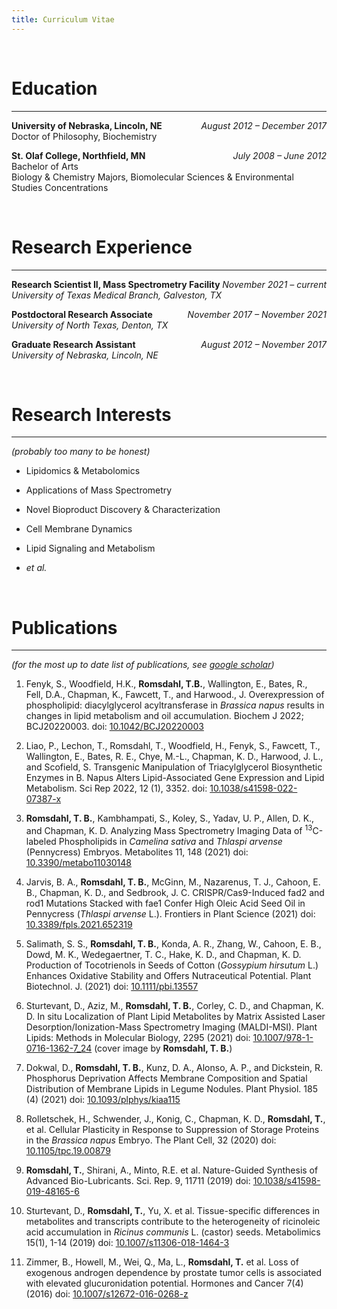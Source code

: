 ```yaml
---
title: Curriculum Vitae
---
```


<br>

# Education

---

**University of Nebraska, Lincoln, NE** [*August 2012 – December 2017*]{style="float:right"}  
Doctor of Philosophy, Biochemistry  

**St. Olaf College, Northfield, MN** [*July 2008 – June 2012*]{style="float:right"}  
Bachelor of Arts  
Biology & Chemistry Majors, Biomolecular Sciences & Environmental Studies Concentrations

<br>

# Research Experience

---

**Research Scientist II, Mass Spectrometry Facility** [*November 2021 – current*]{style="float:right"}  
*University of Texas Medical Branch, Galveston, TX*


**Postdoctoral Research Associate** [*November 2017 – November 2021*]{style="float:right"}  
*University of North Texas, Denton, TX*

**Graduate Research Assistant** [*August 2012 – November 2017*]{style="float:right"}  
*University of Nebraska, Lincoln, NE*

<br>

# Research Interests  

---

*(probably too many to be honest)*

+ Lipidomics & Metabolomics  

+ Applications of Mass Spectrometry  

+ Novel Bioproduct Discovery & Characterization  

+ Cell Membrane Dynamics  

+ Lipid Signaling and Metabolism  

+ *et al.*  

<br>

# Publications  

---

*(for the most up to date list of publications, see [google scholar](https://scholar.google.com/citations?user=0YJrauUAAAAJ&hl=en&oi=ao))*  

1. Fenyk, S., Woodfield, H.K., **Romsdahl, T.B.**, Wallington, E., Bates, R., Fell, D.A., Chapman, K., Fawcett, T., and Harwood., J. Overexpression of phospholipid: diacylglycerol acyltransferase in *Brassica napus* results in changes in lipid metabolism and oil accumulation. Biochem J 2022; BCJ20220003. doi: [10.1042/BCJ20220003](https://doi.org/10.1042/BCJ20220003)  

1. Liao, P., Lechon, T., Romsdahl, T., Woodfield, H., Fenyk, S., Fawcett, T., Wallington, E., Bates, R. E., Chye, M.-L., Chapman, K. D., Harwood, J. L., and Scofield, S. Transgenic Manipulation of Triacylglycerol Biosynthetic Enzymes in B. Napus Alters Lipid-Associated Gene Expression and Lipid Metabolism. Sci Rep 2022, 12 (1), 3352. doi: [10.1038/s41598-022-07387-x](https://doi.org/10.1038/s41598-022-07387-x)  

1. **Romsdahl, T. B.**, Kambhampati, S., Koley, S., Yadav, U. P., Allen, D. K., and Chapman, K. D. Analyzing Mass Spectrometry Imaging Data of ^13^C-labeled Phospholipids in *Camelina sativa* and *Thlaspi arvense* (Pennycress) Embryos. Metabolites 11, 148 (2021) doi: [10.3390/metabo11030148](https://doi.org/10.3390/metabo11030148)  

2. Jarvis, B. A., **Romsdahl, T. B.**, McGinn, M., Nazarenus, T. J., Cahoon, E. B., Chapman, K. D., and Sedbrook, J. C. CRISPR/Cas9-Induced fad2 and rod1 Mutations Stacked with fae1 Confer High Oleic Acid Seed Oil in Pennycress (*Thlaspi arvense* L.). Frontiers in Plant Science (2021) doi: [10.3389/fpls.2021.652319](https://doi.org/10.3389/fpls.2021.652319)  

3. Salimath, S. S., **Romsdahl, T. B.**, Konda, A. R., Zhang, W., Cahoon, E. B., Dowd, M. K., Wedegaertner, T. C., Hake, K. D., and Chapman, K. D. Production of Tocotrienols in Seeds of Cotton (*Gossypium hirsutum* L.) Enhances Oxidative Stability and Offers Nutraceutical Potential. Plant Biotechnol. J. (2021) doi: [10.1111/pbi.13557](https://doi.org/10.1111/pbi.13557)  

4. Sturtevant, D., Aziz, M., **Romsdahl, T. B.**, Corley, C. D., and Chapman, K. D. In situ Localization of Plant Lipid Metabolites by Matrix Assisted Laser Desorption/Ionization-Mass Spectrometry Imaging (MALDI-MSI). Plant Lipids: Methods in Molecular Biology, 2295 (2021) doi: [10.1007/978-1-0716-1362-7_24](https://doi.org/10.1007/978-1-0716-1362-7\_24) (cover image by **Romsdahl, T. B.**)  

5. Dokwal, D., **Romsdahl, T. B.**, Kunz, D. A., Alonso, A. P., and Dickstein, R. Phosphorus Deprivation Affects Membrane Composition and Spatial Distribution of Membrane Lipids in Legume Nodules. Plant Physiol. 185 (4) (2021) doi: [10.1093/plphys/kiaa115](https://doi.org/10.1093/plphys/kiaa115)  

6. Rolletschek, H., Schwender, J., Konig, C., Chapman, K. D., **Romsdahl, T.**, et al. Cellular Plasticity in Response to Suppression of Storage Proteins in the *Brassica napus* Embryo. The Plant Cell, 32 (2020) doi: [10.1105/tpc.19.00879](https://doi.org/10.1105/tpc.19.00879)  

7. **Romsdahl, T.**, Shirani, A., Minto, R.E. et al. Nature-Guided Synthesis of Advanced Bio-Lubricants. Sci. Rep. 9, 11711 (2019) doi: [10.1038/s41598-019-48165-6](https://doi.org/10.1038/s41598-019-48165-6)  

8. Sturtevant, D., **Romsdahl, T.**, Yu, X. et al. Tissue-specific differences in metabolites and transcripts contribute to the heterogeneity of ricinoleic acid accumulation in *Ricinus communis* L. (castor) seeds. Metabolimics 15(1), 1-14 (2019) doi: [10.1007/s11306-018-1464-3](https://doi.org/10.1007/s11306-018-1464-3)  

9. Zimmer, B., Howell, M., Wei, Q., Ma, L., **Romsdahl, T.** et al. Loss of exogenous androgen dependence by prostate tumor cells is associated with elevated glucuronidation potential. Hormones and Cancer 7(4) (2016) doi: [10.1007/s12672-016-0268-z](https://doi.org/10.1007/s12672-016-0268-z)
